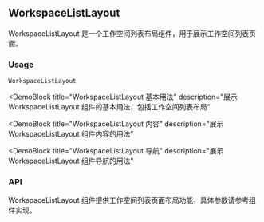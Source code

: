 
## WorkspaceListLayout

WorkspaceListLayout 是一个工作空间列表布局组件，用于展示工作空间列表页面。

### Usage

`WorkspaceListLayout`

<DemoBlock
  title="WorkspaceListLayout 基本用法"
  description="展示 WorkspaceListLayout 组件的基本用法，包括工作空间列表布局"
>
  <Basic />
</DemoBlock>

<DemoBlock
  title="WorkspaceListLayout 内容"
  description="展示 WorkspaceListLayout 组件内容的用法"
>
  <WithContent />
</DemoBlock>

<DemoBlock
  title="WorkspaceListLayout 导航"
  description="展示 WorkspaceListLayout 组件导航的用法"
>
  <WithNavigation />
</DemoBlock>

### API

WorkspaceListLayout 组件提供工作空间列表页面布局功能，具体参数请参考组件实现。 